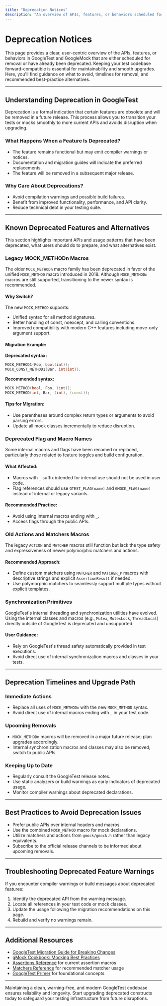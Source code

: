 ```yaml
---
title: "Deprecation Notices"
description: "An overview of APIs, features, or behaviors scheduled for removal or already deprecated, including timelines and recommended alternatives. Keeps codebases forward-compatible and maintainable."
---
```


# Deprecation Notices

This page provides a clear, user-centric overview of the APIs, features, or behaviors in GoogleTest and GoogleMock that are either scheduled for removal or have already been deprecated. Keeping your test codebase forward-compatible is essential for maintainability and smooth upgrades. Here, you'll find guidance on what to avoid, timelines for removal, and recommended best-practice alternatives.

---

## Understanding Deprecation in GoogleTest

Deprecation is a formal indication that certain features are obsolete and will be removed in a future release. This process allows you to transition your tests or mocks smoothly to more current APIs and avoids disruption when upgrading.

### What Happens When a Feature Is Deprecated?
- The feature remains functional but may emit compiler warnings or notices.
- Documentation and migration guides will indicate the preferred replacements.
- The feature will be removed in a subsequent major release.

### Why Care About Deprecations?
- Avoid compilation warnings and possible build failures.
- Benefit from improved functionality, performance, and API clarity.
- Reduce technical debt in your testing suite.

---

## Known Deprecated Features and Alternatives

This section highlights important APIs and usage patterns that have been deprecated, what users should do to prepare, and what alternatives exist.

### Legacy MOCK_METHODn Macros

The older `MOCK_METHODn` macro family has been deprecated in favor of the unified `MOCK_METHOD` macro introduced in 2018. Although `MOCK_METHODn` macros are still supported,
transitioning to the newer syntax is recommended.

#### Why Switch?
The new `MOCK_METHOD` supports:
- Unified syntax for all method signatures.
- Better handling of const, noexcept, and calling conventions.
- Improved compatibility with modern C++ features including move-only argument support.

#### Migration Example:

**Deprecated syntax:**
```cpp
MOCK_METHOD1(Foo, bool(int));
MOCK_CONST_METHOD1(Bar, int(int));
```

**Recommended syntax:**
```cpp
MOCK_METHOD(bool, Foo, (int));
MOCK_METHOD(int, Bar, (int), (const));
```

#### Tips for Migration:
- Use parentheses around complex return types or arguments to avoid parsing errors.
- Update all mock classes incrementally to reduce disruption.

### Deprecated Flag and Macro Names

Some internal macros and flags have been renamed or replaced, particularly those related to feature toggles and build configuration.

#### What Affected:
- Macros with `_` suffix intended for internal use should not be used in user code.
- Flag references should use `GTEST_FLAG(name)` and `GMOCK_FLAG(name)` instead of internal or legacy variants.

#### Recommended Practice:
- Avoid using internal macros ending with `_`.
- Access flags through the public APIs.

### Old Actions and Matchers Macros

The legacy `ACTION` and `MATCHER` macros still function but lack the type safety and expressiveness of newer polymorphic matchers and actions.

#### Recommended Approach:
- Define custom matchers using `MATCHER` and `MATCHER_P` macros with descriptive strings and explicit `AssertionResult` if needed.
- Use polymorphic matchers to seamlessly support multiple types without explicit templates.

### Synchronization Primitives

GoogleTest's internal threading and synchronization utilities have evolved. Using the internal classes and macros (e.g., `Mutex`, `MutexLock`, `ThreadLocal`) directly outside of GoogleTest is deprecated and unsupported.

#### User Guidance:
- Rely on GoogleTest's thread safety automatically provided in test executions.
- Avoid direct use of internal synchronization macros and classes in your tests.

---

## Deprecation Timelines and Upgrade Path

### Immediate Actions
- Replace all uses of `MOCK_METHODn` with the new `MOCK_METHOD` syntax.
- Avoid direct use of internal macros ending with `_` in your test code.

### Upcoming Removals
- `MOCK_METHODn` macros will be removed in a major future release; plan upgrades accordingly.
- Internal synchronization macros and classes may also be removed; switch to public APIs.

### Keeping Up to Date
- Regularly consult the GoogleTest release notes.
- Use static analyzers or build warnings as early indicators of deprecated usage.
- Monitor compiler warnings about deprecated declarations.

---

## Best Practices to Avoid Deprecation Issues

- Prefer public APIs over internal headers and macros.
- Use the combined `MOCK_METHOD` macro for mock declarations.
- Utilize matchers and actions from `gmock/gmock.h` rather than legacy equivalents.
- Subscribe to the official release channels to be informed about upcoming removals.

---

## Troubleshooting Deprecated Feature Warnings

If you encounter compiler warnings or build messages about deprecated features:

1. Identify the deprecated API from the warning message.
2. Locate all references in your test code or mock classes.
3. Update the usage following the migration recommendations on this page.
4. Rebuild and verify no warnings remain.

---

## Additional Resources

- [GoogleTest Migration Guide for Breaking Changes](./breaking-changes.md)
- [gMock Cookbook: Mocking Best Practices](../gmock_cook_book.md)
- [Assertions Reference](../reference/assertions.md) for current assertion macros
- [Matchers Reference](../reference/matchers.md) for recommended matcher usage
- [GoogleTest Primer](../guides/getting-started/writing-first-test.md) for foundational concepts

---

Maintaining a clean, warning-free, and modern GoogleTest codebase ensures reliability and longevity. Start upgrading deprecated constructs today to safeguard your testing infrastructure from future disruptions.
